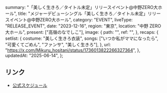   summary: "「美しく生きろ／タイトル未定」リリースイベント@中野ZERO大ホール",
  title: "メジャーデビューシングル「美しく生きろ／タイトル未定」リリースイベント@中野ZERO大ホール",
  category: "EVENT",
  liveType: "RELEASE_EVENT",
  date: "2023-12-16",
  region: "東京",
  location: "中野 ZERO 大ホール",
  present: ["高嶺のなでしこ"],
  image: {
    path: "",
    ref: "",
  },
  recaps: {
    setlist: {
      costume: "美しく生きろ衣装",
      songs: ["いつか私がママになったら", "可愛くてごめん", "ファンサ", "美しく生きろ"],
    },
    url: "https://x.com/Mikuru_hositani/status/1736013822266327364",
  },
  updatedAt: "2025-06-14",
};

## リンク

- [公式スケジュール](https://takanenonadeshiko.jp/?p=1586)
